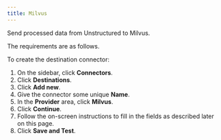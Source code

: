 ```yaml
---
title: Milvus
---
```


Send processed data from Unstructured to Milvus.

The requirements are as follows.


<MilvusPrerequisites />

To create the destination connector:

1. On the sidebar, click **Connectors**.
2. Click **Destinations**.
3. Click **Add new**.
4. Give the connector some unique **Name**.
5. In the **Provider** area, click **Milvus**.
6. Click **Continue**. 
7. Follow the on-screen instructions to fill in the fields as described later on this page.
8. Click **Save and Test**.


<MilvusFields />